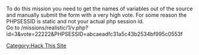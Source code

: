 To do this mission you need to get the names of variables out of the source and manually submit the form with a very high vote. For some reason the PHPSESSID is static and not your actual php session id.
<br>Go to /missions/realistic/1/v.php?id=3&vote=22222&PHPSESSID=abcaeadfc31a5c43b2534bf995c0553f

[[Category:Hack This Site]]